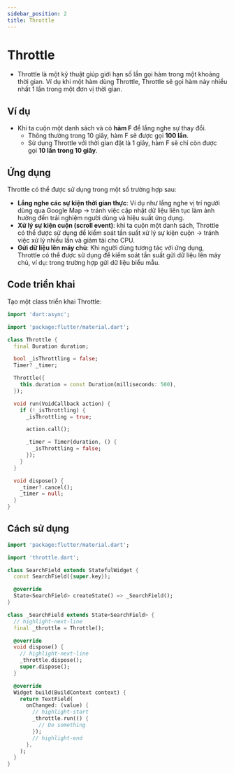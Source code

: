 ```yaml
---
sidebar_position: 2
title: Throttle
---
```


# Throttle 
- Throttle là một kỹ thuật giúp giới hạn số lần gọi hàm trong một khoảng thời gian. 
Ví dụ khi một hàm dùng Throttle, Throttle sẽ gọi hàm này nhiều nhất 1 lần trong một đơn vị thời gian.

## Ví dụ
- Khi ta cuộn một danh sách và có **hàm F** để lắng nghe sự thay đổi.
    - Thông thường trong 10 giây, hàm F sẽ được gọi **100 lần**.
    - Sử dụng Throttle với thời gian đặt là 1 giây, hàm F sẽ chỉ còn được gọi **10 lần trong 10 giây**.

## Ứng dụng
Throttle có thể được sử dụng trong một số trường hợp sau:
- **Lắng nghe các sự kiện thời gian thực**: Ví dụ như lắng nghe vị trí người dùng qua Google Map -> tránh việc cập nhật dữ liệu 
liên tục làm ảnh hưởng đến trải nghiệm người dùng và hiệu suất ứng dụng.
- **Xử lý sự kiện cuộn (scroll event)**: khi ta cuộn một danh sách, Throttle có thể được sử dụng để kiểm soát tần suất xử lý sự
kiện cuộn -> tránh việc xử lý nhiều lần và giảm tải cho CPU.
- **Gửi dữ liệu lên máy chủ**: Khi người dùng tương tác với ứng dụng, Throttle có thể được sử dụng để kiểm soát tần suất 
gửi dữ liệu lên máy chủ, ví dụ: trong trường hợp gửi dữ liệu biểu mẫu.

## Code triển khai
Tạo một class triển khai Throttle:

```dart title="lib/utils/operators/throttle.dart"
import 'dart:async';

import 'package:flutter/material.dart';

class Throttle {
  final Duration duration;

  bool _isThrottling = false;
  Timer? _timer;

  Throttle({
    this.duration = const Duration(milliseconds: 500),
  });

  void run(VoidCallback action) {
    if (!_isThrottling) {
      _isThrottling = true;

      action.call();

      _timer = Timer(duration, () {
        _isThrottling = false;
      });
    }
  }

  void dispose() {
    _timer?.cancel();
    _timer = null;
  }
}
```
## Cách sử dụng

```dart
import 'package:flutter/material.dart';

import 'throttle.dart';

class SearchField extends StatefulWidget {
  const SearchField({super.key});

  @override
  State<SearchField> createState() => _SearchField();
}

class _SearchField extends State<SearchField> {
  // highlight-next-line
  final _throttle = Throttle();

  @override
  void dispose() {
    // highlight-next-line
    _throttle.dispose();
    super.dispose();
  }

  @override
  Widget build(BuildContext context) {
    return TextField(
      onChanged: (value) {
        // highlight-start
        _throttle.run(() {
          // Do something
        });
        // highlight-end
      },
    );
  }
}
```